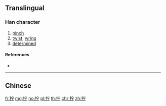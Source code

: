 {{character info/new}}
{{also|擰}}
==Translingual==

===Han character===
{{Han char|rn=64|rad=手|as=05|sn=8|four=|canj=QJMN|ids=⿰扌宁}}

# [[pinch]]
# [[twist]], [[wring]]
# [[determined]]

====References====
* {{Han ref|kx=0427.161|hdz=31858.040|uh=62E7|ud=25319}}

----

==Chinese==
{{zh-see|擰}}

[[fr:拧]]
[[mg:拧]]
[[no:拧]]
[[pl:拧]]
[[th:拧]]
[[chr:拧]]
[[zh:拧]]